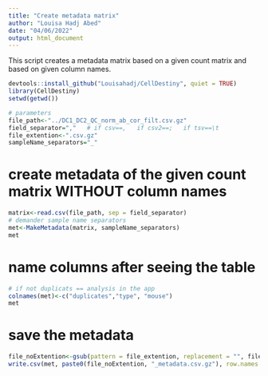 ```yaml
---
title: "Create metadata matrix"
author: "Louisa Hadj Abed"
date: "04/06/2022"
output: html_document
---
```


This script creates a metadata matrix based on a given count matrix and based on given column names.


```r
devtools::install_github("Louisahadj/CellDestiny", quiet = TRUE)
library(CellDestiny)
setwd(getwd())
```

```r
# parameters
file_path<-"../DC1_DC2_QC_norm_ab_cor_filt.csv.gz"
field_separator=","   # if csv==,   if csv2==;   if tsv==\t
file_extention<-".csv.gz"
sampleName_separators="_"
```

# create metadata of the given count matrix WITHOUT column names 

```r
matrix<-read.csv(file_path, sep = field_separator)
# demander sample name separators
met<-MakeMetadata(matrix, sampleName_separators)
met
```

# name columns after seeing the table

```r
# if not duplicats == analysis in the app
colnames(met)<-c("duplicates","type", "mouse")
met
```

# save the metadata
```r
file_noExtention<-gsub(pattern = file_extention, replacement = "", file_path) # change ".csv" if not .csv file
write.csv(met, paste0(file_noExtention, "_metadata.csv.gz"), row.names = FALSE, na = "", quote = FALSE)
```

